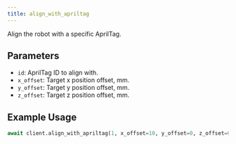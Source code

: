 ```yaml
---
title: align_with_apriltag
---
```


Align the robot with a specific AprilTag.

## Parameters

- `id`: AprilTag ID to align with.
- `x_offset`: Target x position offset, mm.
- `y_offset`: Target y position offset, mm.
- `z_offset`: Target z position offset, mm.

## Example Usage

```python
await client.align_with_apriltag(1, x_offset=10, y_offset=0, z_offset=0)
``` 